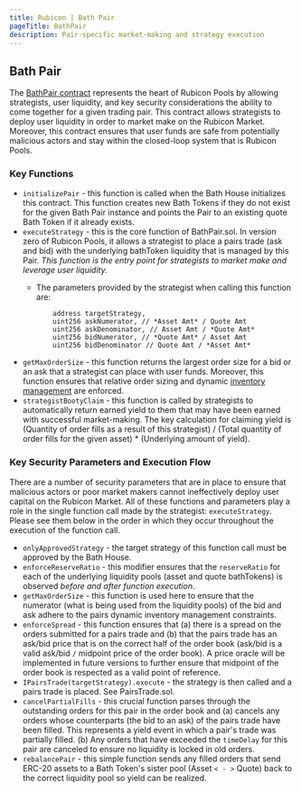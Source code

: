 ```yaml
---
title: Rubicon | Bath Pair
pageTitle: BathPair
description: Pair-specific market-making and strategy execution
---
```


## Bath Pair

The [BathPair contract](https://github.com/RubiconDeFi/rubicon\_protocol/blob/master/contracts/rubiconPools/BathPair.sol) represents the heart of Rubicon Pools by allowing strategists, user liquidity, and key security considerations the ability to come together for a given trading pair. This contract allows strategists to deploy user liquidity in order to market make on the Rubicon Market. Moreover, this contract ensures that user funds are safe from potentially malicious actors and stay within the closed-loop system that is Rubicon Pools.

### Key Functions

* `initializePair` - this function is called when the Bath House initializes this contract. This function creates new Bath Tokens if they do not exist for the given Bath Pair instance and points the Pair to an existing quote Bath Token if it already exists.
* `executeStrategy` - this is the core function of BathPair.sol. In version zero of Rubicon Pools, it allows a strategist to place a pairs trade (ask and bid) with the underlying bathToken liquidity that is managed by this Pair. _This function is the entry point for strategists to market make and leverage user liquidity._
  *   The parameters provided by the strategist when calling this function are:&#x20;

      ```
          address targetStrategy,
          uint256 askNumerator, // *Asset Amt* / Quote Amt
          uint256 askDenominator, // Asset Amt / *Quote Amt*
          uint256 bidNumerator, // *Quote Amt* / Asset Amt
          uint256 bidDenominator // Quote Amt / *Asset Amt*
      ```
* `getMaxOrderSize` - this function returns the largest order size for a bid or an ask that a strategist can place with user funds. Moreover, this function ensures that relative order sizing and dynamic [inventory management](/docs/protocol/rubicon-pools/rubicon-pools#constraints-and-risk-parameters) are enforced.
* `strategistBootyClaim` - this function is called by strategists to automatically return earned yield to them that may have been earned with successful market-making. The key calculation for claiming yield is (Quantity of order fills as a result of this strategist) / (Total quantity of order fills for the given asset) \* (Underlying amount of yield).

### Key Security Parameters and Execution Flow

There are a number of security parameters that are in place to ensure that malicious actors or poor market makers cannot ineffectively deploy user capital on the Rubicon Market. All of these functions and parameters play a role in the single function call made by the strategist: `executeStrategy`. Please see them below in the order in which they occur throughout the execution of the function call.

* `onlyApprovedStrategy` - the target strategy of this function call must be approved by the Bath House.
* `enforceReserveRatio` - this modifier ensures that the `reserveRatio` for each of the underlying liquidity pools (asset and quote bathTokens) is observed _before and after function execution_.
* `getMaxOrderSize` - this function is used here to ensure that the numerator (what is being used from the liquidity pools) of the bid and ask adhere to the pairs dynamic inventory management constraints.
* `enforceSpread` - this function ensures that (a) there is a spread on the orders submitted for a pairs trade and (b) that the pairs trade has an ask/bid price that is on the correct half of the order book (ask/bid is a valid ask/bid `/` midpoint price of the order book). A price oracle will be implemented in future versions to further ensure that midpoint of the order book is respected as a valid point of reference.
* `IPairsTrade(targetStrategy).execute` - the strategy is then called and a pairs trade is placed. See PairsTrade.sol.
* `cancelPartialFills` - this crucial function parses through the outstanding orders for this pair in the order book and (a) cancels any orders whose counterparts (the bid to an ask) of the pairs trade have been filled. This represents a yield event in which a pair's trade was partially filled. (b) Any orders that have exceeded the `timeDelay` for this pair are canceled to ensure no liquidity is locked in old orders.
* `rebalancePair` - this simple function sends any filled orders that send ERC-20 assets to a Bath Token's sister pool (Asset `< - >` Quote) back to the correct liquidity pool so yield can be realized.&#x20;
